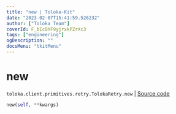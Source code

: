 ```yaml
---
title: "new | Toloka-Kit"
date: "2023-02-07T15:41:59.526232"
author: ["Toloka Team"]
coverId: F_bIcOYF9yjrxkPZrXc3
tags: ["engineering"]
ogDescription: ""
docsMenu: "tkitMenu"
---
```


# new
`toloka.client.primitives.retry.TolokaRetry.new` | [Source code](https://github.com/Toloka/toloka-kit/blob/v1.1.3/src/client/primitives/retry.py#L60)

```python
new(self, **kwargs)
```